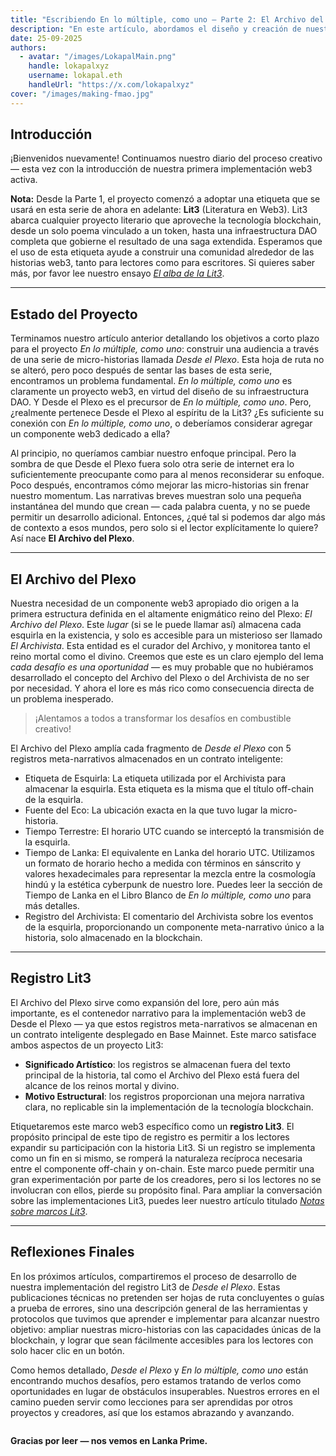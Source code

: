 ```yaml
---
title: "Escribiendo En lo múltiple, como uno — Parte 2: El Archivo del Plexo"
description: "En este artículo, abordamos el diseño y creación de nuestra primera implementación Lit3."
date: 25-09-2025
authors:
  - avatar: "/images/LokapalMain.png"
    handle: lokapalxyz
    username: lokapal.eth
    handleUrl: "https://x.com/lokapalxyz"
cover: "/images/making-fmao.jpg"
---
```


## Introducción

¡Bienvenidos nuevamente! Continuamos nuestro diario del proceso creativo — esta vez con la introducción de nuestra primera implementación web3 activa.

**Nota:** Desde la Parte 1, el proyecto comenzó a adoptar una etiqueta que se usará en esta serie de ahora en adelante: **Lit3** (Literatura en Web3). Lit3 abarca cualquier proyecto literario que aproveche la tecnología blockchain, desde un solo poema vinculado a un token, hasta una infraestructura DAO completa que gobierne el resultado de una saga extendida. Esperamos que el uso de esta etiqueta ayude a construir una comunidad alrededor de las historias web3, tanto para lectores como para escritores. Si quieres saber más, por favor lee nuestro ensayo [*El alba de la Lit3*](https://www.lokapal.xyz/es/thoughtchain/the-dawn-of-lit3).

---

## Estado del Proyecto

Terminamos nuestro artículo anterior detallando los objetivos a corto plazo para el proyecto *En lo múltiple, como uno*: construir una audiencia a través de una serie de micro-historias llamada *Desde el Plexo*. Esta hoja de ruta no se alteró, pero poco después de sentar las bases de esta serie, encontramos un problema fundamental. *En lo múltiple, como uno* es claramente un proyecto web3, en virtud del diseño de su infraestructura DAO. Y Desde el Plexo es el precursor de *En lo múltiple, como uno*. Pero, ¿realmente pertenece Desde el Plexo al espíritu de la Lit3? ¿Es suficiente su conexión con *En lo múltiple, como uno*, o deberíamos considerar agregar un componente web3 dedicado a ella?

Al principio, no queríamos cambiar nuestro enfoque principal. Pero la sombra de que Desde el Plexo fuera solo otra serie de internet era lo suficientemente preocupante como para al menos reconsiderar su enfoque. Poco después, encontramos cómo mejorar las micro-historias sin frenar nuestro momentum. Las narrativas breves muestran solo una pequeña instantánea del mundo que crean — cada palabra cuenta, y no se puede permitir un desarrollo adicional. Entonces, ¿qué tal si podemos dar algo más de contexto a esos mundos, pero solo si el lector explícitamente lo quiere? Así nace **El Archivo del Plexo**.

---

## El Archivo del Plexo

Nuestra necesidad de un componente web3 apropiado dio origen a la primera estructura definida en el altamente enigmático reino del Plexo: *El Archivo del Plexo*. Este *lugar* (si se le puede llamar así) almacena cada esquirla en la existencia, y solo es accesible para un misterioso ser llamado *El Archivista*. Esta entidad es el curador del Archivo, y monitorea tanto el reino mortal como el divino. Creemos que este es un claro ejemplo del lema *cada desafío es una oportunidad* — es muy probable que no hubiéramos desarrollado el concepto del Archivo del Plexo o del Archivista de no ser por necesidad. Y ahora el lore es más rico como consecuencia directa de un problema inesperado.

> ¡Alentamos a todos a transformar los desafíos en combustible creativo!

El Archivo del Plexo amplía cada fragmento de *Desde el Plexo* con 5 registros meta-narrativos almacenados en un contrato inteligente:
- Etiqueta de Esquirla: La etiqueta utilizada por el Archivista para almacenar la esquirla. Esta etiqueta es la misma que el título off-chain de la esquirla.
- Fuente del Eco: La ubicación exacta en la que tuvo lugar la micro-historia.
- Tiempo Terrestre: El horario UTC cuando se interceptó la transmisión de la esquirla.
- Tiempo de Lanka: El equivalente en Lanka del horario UTC. Utilizamos un formato de horario hecho a medida con términos en sánscrito y valores hexadecimales para representar la mezcla entre la cosmología hindú y la estética cyberpunk de nuestro lore. Puedes leer la sección de Tiempo de Lanka en el Libro Blanco de *En lo múltiple, como uno* para más detalles.
- Registro del Archivista: El comentario del Archivista sobre los eventos de la esquirla, proporcionando un componente meta-narrativo único a la historia, solo almacenado en la blockchain.

---

## Registro Lit3

El Archivo del Plexo sirve como expansión del lore, pero aún más importante, es el contenedor narrativo para la implementación web3 de Desde el Plexo — ya que estos registros meta-narrativos se almacenan en un contrato inteligente desplegado en Base Mainnet. Este marco satisface ambos aspectos de un proyecto Lit3:
- **Significado Artístico**: los registros se almacenan fuera del texto principal de la historia, tal como el Archivo del Plexo está fuera del alcance de los reinos mortal y divino.
- **Motivo Estructural**: los registros proporcionan una mejora narrativa clara, no replicable sin la implementación de la tecnología blockchain.

Etiquetaremos este marco web3 específico como un **registro Lit3**. El propósito principal de este tipo de registro es permitir a los lectores expandir su participación con la historia Lit3. Si un registro se implementa como un fin en si mismo, se romperá la naturaleza recíproca necesaria entre el componente off-chain y on-chain. Este marco puede permitir una gran experimentación por parte de los creadores, pero si los lectores no se involucran con ellos, pierde su propósito final. Para ampliar la conversación sobre las implementaciones Lit3, puedes leer nuestro artículo titulado [*Notas sobre marcos Lit3*](https://www.lokapal.xyz/es/thoughtchain/lit3-frameworks).

---

## Reflexiones Finales

En los próximos artículos, compartiremos el proceso de desarrollo de nuestra implementación del registro Lit3 de *Desde el Plexo*. Estas publicaciones técnicas no pretenden ser hojas de ruta concluyentes o guías a prueba de errores, sino una descripción general de las herramientas y protocolos que tuvimos que aprender e implementar para alcanzar nuestro objetivo: ampliar nuestras micro-historias con las capacidades únicas de la blockchain, y lograr que sean fácilmente accesibles para los lectores con solo hacer clic en un botón.

Como hemos detallado, *Desde el Plexo* y *En lo múltiple, como uno* están encontrando muchos desafíos, pero estamos tratando de verlos como oportunidades en lugar de obstáculos insuperables. Nuestros errores en el camino pueden servir como lecciones para ser aprendidas por otros proyectos y creadores, así que los estamos abrazando y avanzando.

<Image
  src="/images/banner-purple.png"
  alt=""
  width={1580}
  height={140}
/>

**Gracias por leer — nos vemos en Lanka Prime.**